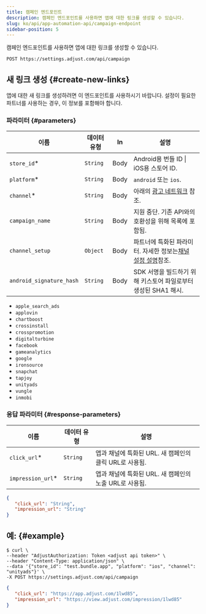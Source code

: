 ```yaml
---
title: 캠페인 엔드포인트
description: 캠페인 엔드포인트를 사용하면 앱에 대한 링크를 생성할 수 있습니다.
slug: ko/api/app-automation-api/campaign-endpoint
sidebar-position: 5
---
```


캠페인 엔드포인트를 사용하면 앱에 대한 링크를 생성할 수 있습니다.

<CodeBlock title="엔드포인트" highlight="/campaign">

```http
POST https://settings.adjust.com/api/campaign
```

</CodeBlock>

## 새 링크 생성 {#create-new-links}

앱에 대한 새 링크를 생성하려면 이 엔드포인트를 사용하시기 바랍니다. 설정이 필요한 파트너를 사용하는 경우, 이 정보를 포함해야 합니다.

### 파라미터 {#parameters}

| 이름                     | 데이터 유형 | In   | 설명                                                                                                   |
| ------------------------ | ----------- | ---- | ------------------------------------------------------------------------------------------------------ |
| `store_id`\*             | `String`    | Body | Android용 번들 ID \| iOS용 스토어 ID.                                                                  |
| `platform`\*             | `String`    | Body | `android` 또는 `ios`.                                                                                  |
| `channel`\*              | `String`    | Body | 아래의 [광고 네트워크](#ad-networks) 참조.                                                             |
| `campaign_name`          | `String`    | Body | 지원 중단. 기존 API와의 호환성을 위해 목록에 포함됨.                                                   |
| `channel_setup`          | `Object`    | Body | 파트너에 특화된 파라미터. 자세한 정보는[채널 설정 설명](/ko/api/app-automation-api/channel-setup)참조. |
| `android_signature_hash` | `String`    | Body | SDK 서명을 빌드하기 위해 키스토어 파일로부터 생성된 SHA1 해시.                                         |

<Accordion title="광고 네트워크">

-  `apple_search_ads`
-  `applovin`
-  `chartboost`
-  `crossinstall`
-  `crosspromotion`
-  `digitalturbine`
-  `facebook`
-  `gameanalytics`
-  `google`
-  `ironsource`
-  `snapchat`
-  `tapjoy`
-  `unityads`
-  `vungle`
-  `inmobi`

</Accordion>

### 응답 파라미터 {#response-parameters}

| 이름               | 데이터 유형 | 설명                                                   |
| ------------------ | ----------- | ------------------------------------------------------ |
| `click_url`\*      | `String`    | 앱과 채널에 특화된 URL. 새 캠페인의 클릭 URL로 사용됨. |
| `impression_url`\* | `String`    | 앱과 채널에 특화된 URL. 새 캠페인의 노출 URL로 사용됨. |

<CodeBlock title="응답 형식">

```json
{
   "click_url": "String",
   "impression_url": "String"
}
```

</CodeBlock>

## 예: {#example}

<CodeBlock title="cURL" highlight="store_id, platform, channel">

```console
$ curl \
--header "AdjustAuthorization: Token <adjust api token>" \
--header "Content-Type: application/json" \
--data '{"store_id": "test.bundle.app", "platform": "ios", "channel": "unityads"}' \
-X POST https://settings.adjust.com/api/campaign
```

</CodeBlock>
<CodeBlock title="성공적인 응답">

```json
{
   "click_url": "https://app.adjust.com/1lwd85",
   "impression_url": "https://view.adjust.com/impression/1lwd85"
}
```

</CodeBlock>
